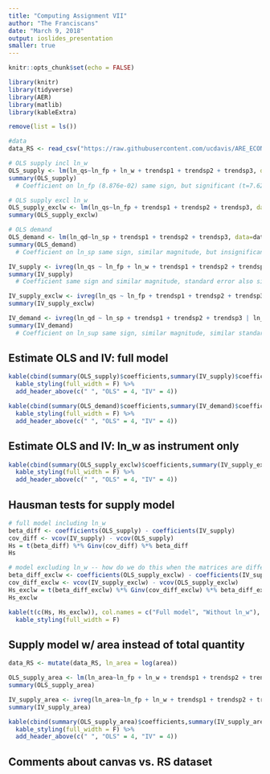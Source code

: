 ```yaml
---
title: "Computing Assignment VII"
author: "The Franciscans"
date: "March 9, 2018"
output: ioslides_presentation
smaller: true
---
```


```r
knitr::opts_chunk$set(echo = FALSE)

library(knitr)
library(tidyverse)
library(AER)
library(matlib)
library(kableExtra)
```

```r
remove(list = ls())

#data
data_RS <- read_csv("https://raw.githubusercontent.com/ucdavis/ARE_ECON_240A_2018/master/Computing_Assignment_VII/data/RSdata.csv")
```

```r
# OLS supply incl ln_w
OLS_supply <- lm(ln_qs~ln_fp + ln_w + trendsp1 + trendsp2 + trendsp3, data=data_RS)
summary(OLS_supply)
  # Coefficient on ln_fp (8.876e-02) same sign, but significant (t=7.628) and half the magnitude

# OLS supply excl ln_w
OLS_supply_exclw <- lm(ln_qs~ln_fp + trendsp1 + trendsp2 + trendsp3, data=data_RS)
summary(OLS_supply_exclw)

# OLS demand
OLS_demand <- lm(ln_qd~ln_sp + trendsp1 + trendsp2 + trendsp3, data=data_RS)
summary(OLS_demand)
  # Coefficient on ln_sp same sign, similar magnitude, but insignificant
```

```r
IV_supply <- ivreg(ln_qs ~ ln_fp + ln_w + trendsp1 + trendsp2 + trendsp3 | lag(ln_w) + ln_w + trendsp1 + trendsp2 + trendsp3, data=data_RS)
summary(IV_supply)
  # Coefficient same sign and similar magnitude, standard error also similar (0.101652)

IV_supply_exclw <- ivreg(ln_qs ~ ln_fp + trendsp1 + trendsp2 + trendsp3 | lag(ln_w) + ln_w + trendsp1 + trendsp2 + trendsp3, data=data_RS)
summary(IV_supply_exclw)

IV_demand <- ivreg(ln_qd ~ ln_sp + trendsp1 + trendsp2 + trendsp3 | ln_w + trendsp1 + trendsp2 + trendsp3, data=data_RS)
summary(IV_demand)
  # Coefficient on ln_sup same sign, similar magnitude, similar standard error
```

## Estimate OLS and IV: full model {.smaller}

```r
kable(cbind(summary(OLS_supply)$coefficients,summary(IV_supply)$coefficients), caption = "Supply", digits = 3, format = "html") %>%
  kable_styling(full_width = F) %>%
  add_header_above(c(" ", "OLS" = 4, "IV" = 4))

kable(cbind(summary(OLS_demand)$coefficients,summary(IV_demand)$coefficients), caption = "Demand", digits = 3, format = "html") %>%
  kable_styling(full_width = F) %>%
  add_header_above(c(" ", "OLS" = 4, "IV" = 4))
```

## Estimate OLS and IV: ln_w as instrument only {.smaller}
```r
kable(cbind(summary(OLS_supply_exclw)$coefficients,summary(IV_supply_exclw)$coefficients), caption = "Supply", digits = 3, format = "html") %>%
  kable_styling(full_width = F) %>%
  add_header_above(c(" ", "OLS" = 4, "IV" = 4))
```

## Hausman tests for supply model 
```r
# full model including ln_w
beta_diff <- coefficients(OLS_supply) - coefficients(IV_supply)
cov_diff <- vcov(IV_supply) - vcov(OLS_supply)
Hs = t(beta_diff) %*% Ginv(cov_diff) %*% beta_diff
Hs

# model excluding ln_w -- how do we do this when the matrices are different sizes?? 
beta_diff_exclw <- coefficients(OLS_supply_exclw) - coefficients(IV_supply_exclw)
cov_diff_exclw <- vcov(IV_supply_exclw) - vcov(OLS_supply_exclw)
Hs_exclw = t(beta_diff_exclw) %*% Ginv(cov_diff_exclw) %*% beta_diff_exclw
Hs_exclw
```

```r
kable(t(c(Hs, Hs_exclw)), col.names = c("Full model", "Without ln_w"), digits = 3, caption = "Hausman tests for OLS vs. IV", format = "html") %>%
  kable_styling(full_width = F) 
```

 
## Supply model w/ area instead of total quantity {.smaller}
```r
data_RS <- mutate(data_RS, ln_area = log(area))

OLS_supply_area <- lm(ln_area~ln_fp + ln_w + trendsp1 + trendsp2 + trendsp3, data=data_RS)
summary(OLS_supply_area)

IV_supply_area <- ivreg(ln_area~ln_fp + ln_w + trendsp1 + trendsp2 + trendsp3 | lag(ln_w) + ln_w + trendsp1 + trendsp2 + trendsp3, data=data_RS)
summary(IV_supply_area)
```

```r
kable(cbind(summary(OLS_supply_area)$coefficients,summary(IV_supply_area)$coefficients), caption = "Supply", digits = 3, format = "html") %>%
  kable_styling(full_width = F) %>%
  add_header_above(c(" ", "OLS" = 4, "IV" = 4))
```

## Comments about canvas vs. RS dataset {.smaller}